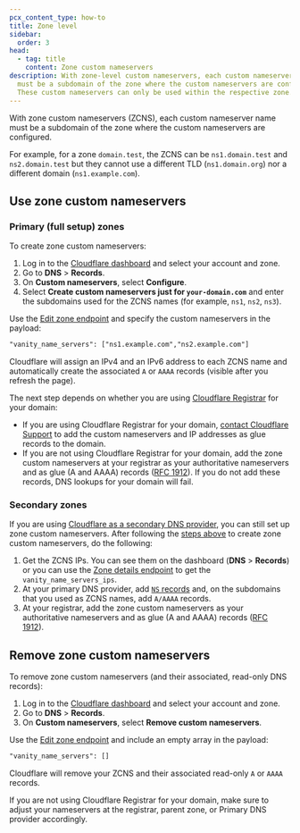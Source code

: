 ```yaml
---
pcx_content_type: how-to
title: Zone level
sidebar:
  order: 3
head:
  - tag: title
    content: Zone custom nameservers
description: With zone-level custom nameservers, each custom nameserver name
  must be a subdomain of the zone where the custom nameservers are configured.
  These custom nameservers can only be used within the respective zone.
---
```



With zone custom nameservers (ZCNS), each custom nameserver name must be a subdomain of the zone where the custom nameservers are configured.

For example, for a zone `domain.test`, the ZCNS can be `ns1.domain.test` and `ns2.domain.test` but they cannot use a different TLD (`ns1.domain.org`) nor a different domain (`ns1.example.com`).

## Use zone custom nameservers

### Primary (full setup) zones

To create zone custom nameservers:

<Tabs syncKey="dashPlusAPI"> <TabItem label="Dashboard">

1. Log in to the [Cloudflare dashboard](https://dash.cloudflare.com) and select your account and zone.
2. Go to **DNS** > **Records**.
3. On **Custom nameservers**, select **Configure**.
4. Select **Create custom nameservers just for `your-domain.com`** and enter the subdomains used for the ZCNS names (for example, `ns1`, `ns2`, `ns3`).

</TabItem> <TabItem label="API">

Use the [Edit zone endpoint](/api/operations/zones-0-patch) and specify the custom nameservers in the payload:

```txt
"vanity_name_servers": ["ns1.example.com","ns2.example.com"]
```

</TabItem> </Tabs>

Cloudflare will assign an IPv4 and an IPv6 address to each ZCNS name and automatically create the associated `A` or `AAAA` records (visible after you refresh the page).

The next step depends on whether you are using [Cloudflare Registrar](/registrar/) for your domain:

- If you are using Cloudflare Registrar for your domain, [contact Cloudflare Support](/support/contacting-cloudflare-support/) to add the custom nameservers and IP addresses as glue records to the domain.
- If you are not using Cloudflare Registrar for your domain, add the zone custom nameservers at your registrar as your authoritative nameservers and as glue (A and AAAA) records ([RFC 1912](https://www.rfc-editor.org/rfc/rfc1912.html)). If you do not add these records, DNS lookups for your domain will fail.
### Secondary zones

If you are using [Cloudflare as a secondary DNS provider](/dns/zone-setups/zone-transfers/cloudflare-as-secondary/), you can still set up zone custom nameservers. After following the [steps above](/dns/nameservers/custom-nameservers/zone-custom-nameservers/#primary-full-setup-zones) to create zone custom nameservers, do the following:

1. Get the ZCNS IPs. You can see them on the dashboard (**DNS** > **Records**) or you can use the [Zone details endpoint](/api/operations/zones-0-get) to get the `vanity_name_servers_ips`.
2. At your primary DNS provider, add [`NS` records](/dns/manage-dns-records/reference/dns-record-types/#ns) and, on the subdomains that you used as ZCNS names, add `A/AAAA` records.
3. At your registrar, add the zone custom nameservers as your authoritative nameservers and as glue (A and AAAA) records ([RFC 1912](https://www.rfc-editor.org/rfc/rfc1912.html)).

## Remove zone custom nameservers

To remove zone custom nameservers (and their associated, read-only DNS records):

<Tabs syncKey="dashPlusAPI"> <TabItem label="Dashboard">

1. Log in to the [Cloudflare dashboard](https://dash.cloudflare.com) and select your account and zone.
2. Go to **DNS** > **Records**.
3. On **Custom nameservers**, select **Remove custom nameservers**.

</TabItem> <TabItem label="API">

Use the [Edit zone endpoint](/api/operations/zones-0-patch) and include an empty array in the payload:

```txt
"vanity_name_servers": []
```

</TabItem> </Tabs>

Cloudflare will remove your ZCNS and their associated read-only `A` or `AAAA` records.

If you are not using Cloudflare Registrar for your domain, make sure to adjust your nameservers at the registrar, parent zone, or Primary DNS provider accordingly.
